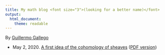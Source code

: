 ```yaml
---
title: My math blog <font size="3">(looking for a better name)</font>
output:
  html_document: 
    theme: readable
---
```

By [Guillermo Gallego](https://guillegran.github.io)

+ May 2, 2020. [A first idea of the cohomology of sheaves](CechCohomology/cohomology.html) ([PDF version](CechCohomology/cohomology.pdf))


